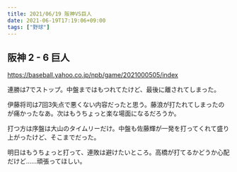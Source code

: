 ```yaml
---
title: 2021/06/19 阪神VS巨人
date: 2021-06-19T17:19:06+09:00
tags: ["野球"]
---
```


## 阪神 2 - 6 巨人

https://baseball.yahoo.co.jp/npb/game/2021000505/index

連勝は7でストップ。中盤まではもつれてたけど、最後に離されてしまった。

伊藤将司は7回3失点で悪くない内容だったと思う。藤浪が打たれてしまったのが痛かったなあ。次はもうちょっと楽な場面になるだろうか。

打つ方は序盤は大山のタイムリーだけ。中盤も佐藤輝が一発を打ってくれて盛り上がったけど、そこまでだった。

明日はもうちょっと打って、連敗は避けたいところ。高橋が打てるかどうか心配だけど……頑張ってほしい。